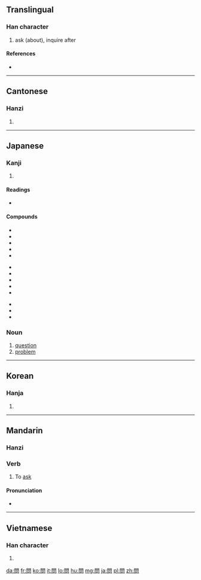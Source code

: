 {{also|问}}
==Translingual==

===Han character===
{{Han char|rn=30|rad=口|as=08|sn=11|four=7760<sub>7</sub>|canj=日弓口 (ANR)|ids=⿵[[門]][[口]]}}

# ask (about), inquire after

====References====
* {{Han ref|kx=0195.100|dkj=03814|dj=0416.100|hdz=74284.030|uh=554F|ud=21839|bh=B0DD|bd=45277}}

----

==Cantonese==

===Hanzi===
{{yue-hanzi|jyut=|y=man6|sim=问}}

# {{defn|Cantonese|sort=口08}}

----

==Japanese==

===Kanji===
{{ja-kanji|grade=3|rs=口08}}

# {{defn|Japanese|sort=口08}}

====Readings====
* {{ja-readings|on=[[もん]] (mon), [[ぶん]] (bun)|kun=[[とう]] (tou), [[とん]] (ton)}}

====Compounds====
{{top3}}
*{{l|ja|sc=Jpan|問題|tr=もんだい, mondai}}
*{{l|ja|sc=Jpan|問答|tr=もんどう, mondō}}
*{{l|ja|sc=Jpan|問う|tr=とう, tou}}
*{{l|ja|sc=Jpan|不問|tr=ふもん, humon}}
*{{l|ja|sc=Jpan|学問|tr=がくもん, gakumon}}
{{mid3}}
*{{l|ja|sc=Jpan|質問|tr=しつもん, shitsumon}}
*{{l|ja|sc=Jpan|疑問|tr=ぎもん, gimon}}
*{{l|ja|sc=Jpan|一問|tr=いちもん, ichimon}}
*{{l|ja|sc=Jpan|尋問|tr=じんもん, jinmon}}
*{{l|ja|sc=Jpan|喚問|tr=かんもん, kanmon}}
{{mid3}}
*{{l|ja|sc=Jpan|検問|tr=けんもん, kenmon}}
*{{l|ja|sc=Jpan|詰問|tr=きつもん, kitsumon}}
*{{l|ja|sc=Jpan|拷問|tr=ごうもん, gōmon}}
{{bottom}}

===Noun===
{{ja-noun|k|hira=もん|rom=mon}}

# [[question]]
# [[problem]]

----

==Korean==

===Hanja===
{{ko-hanja|hangeul=문|rv=mun|mr=mun}}

# {{defn|Korean|sort=口08}}

----

==Mandarin==

===Hanzi===
{{cmn-hanzi|tra=問|pin=[[wèn]] ([[wen4]])|wg=wen<sup>4</sup>}}

===Verb===
{{cmn-verb|t|pin=wèn|pint=wen4|sim=问|rs=口08}}

# To [[ask]]

====Pronunciation====
*{{audio|zh-wèn.ogg|audio}}

----

==Vietnamese==

===Han character===
{{vi-hantu|[[vấn]], [[vắn]], [[vắng]], [[vẩn]], [[vặn]]|rs=口08}}

# {{defn|Vietnamese|sort=口08}}

[[da:問]]
[[fr:問]]
[[ko:問]]
[[it:問]]
[[lo:問]]
[[hu:問]]
[[mg:問]]
[[ja:問]]
[[pl:問]]
[[zh:問]]